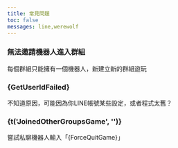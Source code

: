 ```yaml
---
title: 常見問題
toc: false
messages: line,werewolf
---
```


### 無法邀請機器人進入群組

每個群組只能擁有一個機器人，新建立新的群組遊玩

### {GetUserIdFailed}

不知道原因，可能因為你LINE帳號某些設定，或者程式太舊？

### {t('JoinedOtherGroupsGame', '')}

嘗試私聊機器人輸入「{ForceQuitGame}」
